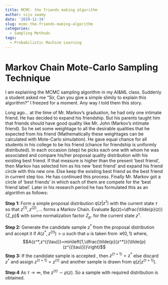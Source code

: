 ```yaml
---
title: MCMC- the friends making algorithm
author: siju swamy
date: '2019-12-19'
slug: mcmc-the-friends-making-algorithm
categories:
  - Sampling Methods
tags:
  - Probabilistic Machine Learning
---
```


# Markov Chain Mote-Carlo Sampling Technique 

I am explaining the MCMC sampling algorithm in my AI&ML class. Suddenly a student asked me "Sir, Can you give a simple slimily to explain this algorithm?"  I freezed for a moment. Any way I told them this story.

Long ago... at the time of Mr. Markov's graduation, he had only one intimate friend. He has decided to expand his friendship. But his parents taught him that friends should have good quality like Mr. John (Markov's intimate friend). So he set some weightage to all the desirable qualities that he expected from his friend (Mathematically these weightages can be calculated with Mote-Carlo simulation). He gave equal chance for all students in his college to be his friend (chance for friendship is uniformly distributed). In each occasion (step) he picks each one with whom he was associated and compare his/her proposal quality distribution with his existing best friend. If that measure is higher than the present 'best friend', then Markov has selected him as his new 'best friend' and expand his friend circle with this new one.  Else keep the existing best friend as the best friend in current step too. He has continued this process. Finally Mr. Markov got a circle of 'best friends' in which each of them are compete for the 'best friend label'. Later in his research period he has formulated this as an algorithm as follows:


**Step 1:** Form a simple proposal distribution $q(z|z^\tau)$ with the current state $\tau$ so that $z^{(1)},z^{(2)},\ldots$ forms a Markov Chain. Evaluate $p(z)=\dfrac{\tilde{p}(z)}{Z_p}$ with some normalization factor $Z_p$. for the current state $z^{\tau}$.

**Step 2:** Generate the candidate sample $z^*$ from the proposal distribution and accept it if $A(z^*,z^{(\tau)})>u$ such that $u$ is taken from $\mathcal{U}(0,1)$ where,
	$$A(z^*,z^{(\tau)})=min\left(1,\dfrac{\tilde{p}(z^*)}{\tilde{p}(z^{(\tau)})}\right)$$
**Step 3:** If the candidate sample is accepted , then $z^{(\tau+1)}=z^*$ else discard $z^*$ and assign $z^{(\tau+1)}=z^{(\tau)}$ and another sample is drawn from $q(z|z^{(\tau+1)})$.

**Step:4** As $\tau\to \infty$, the $z^{(\tau)}\sim p(z)$. So a sample with required distribution is obtained.
